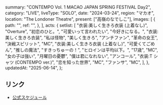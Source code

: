   summary: "CONTEMPO Vol. 1 MACAO JAPAN SPRING FESTIVAL Day2",
  category: "LIVE",
  liveType: "SOLO",
  date: "2024-03-24",
  region: "マカオ",
  location: "The Londoner Theatre",
  present: ["高嶺のなでしこ"],
  images: [
    {
      path: "",
      ref: "",
    },
  ],
  acts: {
    setlist: [
      "衣装:美しく生きろ衣装 (上着なし)",
      "Overture",
      "初恋のひと。",
      "可愛いって言われたい",
      "今好きになる。",
      "衣装:美しく生きろ衣装",
      "私は怪物",
      "美しく生きろ",
      "アンチファン",
      "革命の女王",
      "決戦スピリット",
      "MC",
      "衣装:美しく生きろ衣装 (上着なし)",
      "可愛くてごめん",
      "推しの魔法",
      "すきっちゅーの！",
      "ヒロインは平均以下。",
      "17歳",
      "MC",
      "女の子は強い",
      "月曜日の憂鬱",
      "僕は君になれない",
      "アンコール",
      "衣装:T シャツ (CONTEMPO ver.)",
      "恋を知った世界",
      "MC",
      "ファンサ",
      "MC",
    ],
  },
  updatedAt: "2025-06-14",
};

## リンク

- [公式スケジュール](https://takanenonadeshiko.jp/?p=1710)
